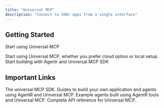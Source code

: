 ```yaml
---
title: "Universal MCP"
description: "Connect to 300+ apps from a single interface"
---
```



## Getting Started

Start using Universal MCP

<CardGroup cols={2}>
  <Card title="Getting Started" icon="pen-to-square" href="/quickstart">
    Start using Universal MCP, whether you prefer cloud option or local setup.
  </Card>
  <Card title="Development" icon="image" href="/development">
    Start building with Agentr and Universal MCP SDK
  </Card>
</CardGroup>

## Important Links

<CardGroup cols={2}>
  <Card title="Universal MCP SDK" icon="code" href="https://github.com/universal-mcp/universal-mcp">
    The universal MCP SDK.
  </Card>
  <Card title="Guides" icon="book" href="/guides">
    Guides to build your own application and agents using AgentR and Universal MCP.
  </Card>
  <Card title="Examples" icon="flask" href="https://github.com/universal-mcp/examples">
    Example agents built using AgentR tools and Universal MCP.
  </Card>
  <Card title="API Reference" icon="file-lines" href="/api-reference">
    Complete API reference for Universal MCP.
  </Card>
</CardGroup>